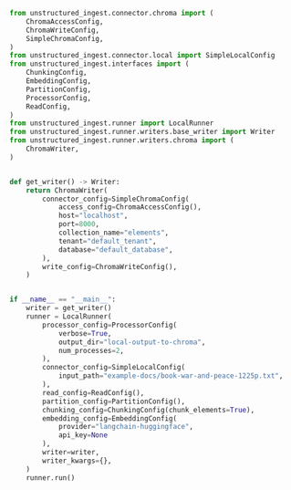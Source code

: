 ```python Python
from unstructured_ingest.connector.chroma import (
    ChromaAccessConfig,
    ChromaWriteConfig,
    SimpleChromaConfig,
)
from unstructured_ingest.connector.local import SimpleLocalConfig
from unstructured_ingest.interfaces import (
    ChunkingConfig,
    EmbeddingConfig,
    PartitionConfig,
    ProcessorConfig,
    ReadConfig,
)
from unstructured_ingest.runner import LocalRunner
from unstructured_ingest.runner.writers.base_writer import Writer
from unstructured_ingest.runner.writers.chroma import (
    ChromaWriter,
)


def get_writer() -> Writer:
    return ChromaWriter(
        connector_config=SimpleChromaConfig(
            access_config=ChromaAccessConfig(),
            host="localhost",
            port=8000,
            collection_name="elements",
            tenant="default_tenant",
            database="default_database",
        ),
        write_config=ChromaWriteConfig(),
    )


if __name__ == "__main__":
    writer = get_writer()
    runner = LocalRunner(
        processor_config=ProcessorConfig(
            verbose=True,
            output_dir="local-output-to-chroma",
            num_processes=2,
        ),
        connector_config=SimpleLocalConfig(
            input_path="example-docs/book-war-and-peace-1225p.txt",
        ),
        read_config=ReadConfig(),
        partition_config=PartitionConfig(),
        chunking_config=ChunkingConfig(chunk_elements=True),
        embedding_config=EmbeddingConfig(
            provider="langchain-huggingface",
            api_key=None
        ),
        writer=writer,
        writer_kwargs={},
    )
    runner.run()
```
